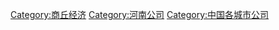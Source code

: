 [[Category:商丘经济|Category:商丘经济]]
[[Category:河南公司|Category:河南公司]]
[[Category:中国各城市公司|Category:中国各城市公司]]